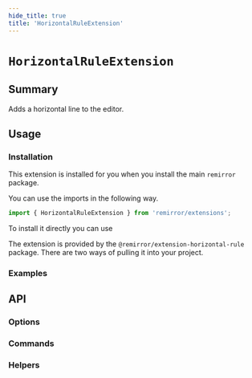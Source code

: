 ```yaml
---
hide_title: true
title: 'HorizontalRuleExtension'
---
```



# `HorizontalRuleExtension`

## Summary

Adds a horizontal line to the editor.

## Usage

### Installation

This extension is installed for you when you install the main `remirror` package.

You can use the imports in the following way.

```ts
import { HorizontalRuleExtension } from 'remirror/extensions';
```

To install it directly you can use

The extension is provided by the `@remirror/extension-horizontal-rule` package. There are two ways of pulling it into your project.

### Examples

<Basic />

## API

### Options

### Commands

### Helpers
